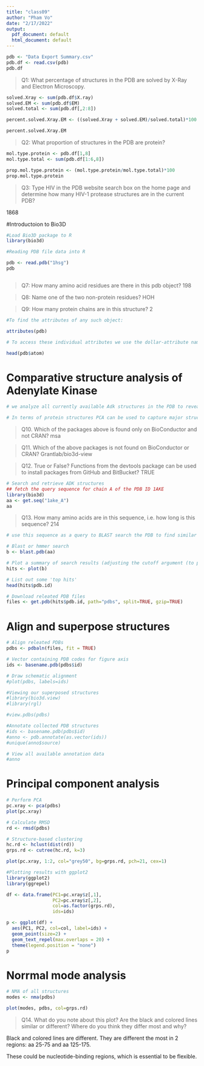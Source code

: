 ```yaml
---
title: "class09"
author: "Pham Vo"
date: "2/17/2022"
output:
  pdf_document: default
  html_document: default
---
```


```r
pdb <- "Data Export Summary.csv"
pdb.df <- read.csv(pdb)
pdb.df
```
> Q1: What percentage of structures in the PDB are solved by X-Ray and Electron Microscopy.

```r
solved.Xray <- sum(pdb.df$X.ray)
solved.EM <- sum(pdb.df$EM)
solved.total <- sum(pdb.df[,2:8])

percent.solved.Xray.EM <- ((solved.Xray + solved.EM)/solved.total)*100

percent.solved.Xray.EM
```

> Q2: What proportion of structures in the PDB are protein?

```r
mol.type.protein <- pdb.df[1,8]
mol.type.total <- sum(pdb.df[1:6,8])

prop.mol.type.protein <- (mol.type.protein/mol.type.total)*100
prop.mol.type.protein
```

> Q3: Type HIV in the PDB website search box on the home page and determine how many HIV-1 protease structures are in the current PDB?

1868

#Introductoion to Bio3D


```r
#Load Bio3D package to R
library(bio3d)

#Reading PDB file data into R

pdb <- read.pdb("1hsg")
pdb



```

> Q7: How many amino acid residues are there in this pdb object? 198

> Q8: Name one of the two non-protein residues? HOH

> Q9: How many protein chains are in this structure? 2

```r
#To find the attributes of any such object:

attributes(pdb)
```

```r
# To access these individual attributes we use the dollar-attribute name convention that is common with R list objects. For example, to access the atom attribute or component use

head(pdb$atom)
```

# Comparative structure analysis of Adenylate Kinase

```r
# we analyze all currently available Adk structures in the PDB to reveal detailed features and mechanistic principles of these essential shape changing transitions.

# In terms of protein structures PCA can be used to capture major structural variations within a set of structures (a.k.a. structure ensemble). This can make interpreting major conformational states (such as ‘active’ and ‘inactive’ or ‘ligand bound’ and ‘un-bound’ states) and structural mechanisms for activation or regulation more clear.
```

> Q10. Which of the packages above is found only on BioConductor and not CRAN? msa

> Q11. Which of the above packages is not found on BioConductor or CRAN? Grantlab/bio3d-view

> Q12. True or False? Functions from the devtools package can be used to install packages from GitHub and BitBucket? TRUE


```r
# Search and retrieve ADK structures
## fetch the query sequence for chain A of the PDB ID 1AKE
library(bio3d)
aa <- get.seq("1ake_A")
aa
```

> Q13. How many amino acids are in this sequence, i.e. how long is this sequence? 214

```r
# use this sequence as a query to BLAST search the PDB to find similar sequences and structures

# Blast or hmmer search
b <- blast.pdb(aa)

# Plot a summary of search results (adjusting the cutoff argument (to plot.blast()) will result in a decrease or increase of hits)
hits <- plot(b)
```

```r
# List out some 'top hits'
head(hits$pdb.id)
```

```r
# Download releated PDB files
files <- get.pdb(hits$pdb.id, path="pdbs", split=TRUE, gzip=TRUE)
```

# Align and superpose structures

```r
# Align releated PDBs
pdbs <- pdbaln(files, fit = TRUE)

# Vector containing PDB codes for figure axis
ids <- basename.pdb(pdbs$id)

# Draw schematic alignment
#plot(pdbs, labels=ids)
```

```r
#Viewing our superposed structures
#library(bio3d.view)
#library(rgl)

#view.pdbs(pdbs)
```

```r
#Annotate collected PDB structures
#ids <- basename.pdb(pdbs$id)
#anno <- pdb.annotate(as.vector(ids))
#unique(anno$source)

# View all available annotation data
#anno
```

# Principal component analysis

```r
# Perform PCA
pc.xray <- pca(pdbs)
plot(pc.xray)
```

```r
# Calculate RMSD
rd <- rmsd(pdbs)

# Structure-based clustering
hc.rd <- hclust(dist(rd))
grps.rd <- cutree(hc.rd, k=3)

plot(pc.xray, 1:2, col="grey50", bg=grps.rd, pch=21, cex=1)
```

```r
#Plotting results with ggplot2
library(ggplot2)
library(ggrepel)

df <- data.frame(PC1=pc.xray$z[,1], 
                 PC2=pc.xray$z[,2], 
                 col=as.factor(grps.rd),
                 ids=ids)

p <- ggplot(df) + 
  aes(PC1, PC2, col=col, label=ids) +
  geom_point(size=2) +
  geom_text_repel(max.overlaps = 20) +
  theme(legend.position = "none")
p
```

# Norrmal mode analysis

```r
# NMA of all structures
modes <- nma(pdbs)

plot(modes, pdbs, col=grps.rd)
```

> Q14. What do you note about this plot? Are the black and colored lines similar or different? Where do you think they differ most and why?

Black and colored lines are different. They are different the most in 2 regions: aa 25-75 and aa 125-175.

These could be nucleotide-binding regions, which is essential to be flexible. 






